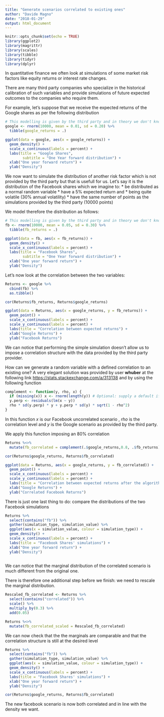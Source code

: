 ```yaml
---
title: "Generate scenarios correlated to existing ones"
author: "Davide Magno"
date: "2018-01-29"
output: html_document
---
```


```r
knitr::opts_chunk$set(echo = TRUE)
library(ggplot2)
library(magrittr)
library(scales)
library(tibble)
library(tidyr)
library(dplyr)
```

In quantitative finance we often look at simulations of some market risk factors like equity returns or interest rate changes.

There are many third party companies who specialize in the historical calibration of such variables and provide simulations of future expected outcomes to the companies who require them.

For example, let's suppose that we receive the expected returns of the Google shares as per the following distribution

```r
# This modelling is given by the third party and in theory we don't know it
google <- rnorm(10000, mean = 0.01, sd = 0.20) %>% 
  tibble(google_returns = .)

ggplot(data = google, aes(x = google_returns)) + 
  geom_density() +
  scale_x_continuous(labels = percent) + 
  labs(title = "Google Shares",
        subtitle = "One Year forward distribution") +
  xlab("One year forward return") + 
  ylab("Density")
```

We now want to simulate the distribution of another risk factor which is not provided by the third party but that is usefull for us. Let's say it is the distribution of the Facebook shares which we imagine to:
* be distributed as a normal random variable
* have a 5% expected return and 
* being quite volatile (30% annual volatility)
* have the same number of points as the simulations provided by the third party (10000 points)

We model therefore the distribution as follows:

```r
# This modelling is given by the third party and in theory we don't know it
fb <- rnorm(10000, mean = 0.05, sd = 0.30) %>% 
  tibble(fb_returns = .)

ggplot(data = fb, aes(x = fb_returns)) + 
  geom_density() +
  scale_x_continuous(labels = percent) + 
  labs(title = "Facebook Shares",
        subtitle = "One Year forward distribution") +
  xlab("One year forward return") + 
  ylab("Density")
```

Let's now look at the correlation between the two variables:

```r
Returns <- google %>% 
  cbind(fb) %>% 
  as.tibble()

cor(Returns$fb_returns, Returns$google_returns)
```

```r
ggplot(data = Returns, aes(x = google_returns, y = fb_returns)) +
  geom_point() +
  scale_x_continuous(labels = percent) +
  scale_y_continuous(labels = percent) +
  labs(title = "Correlation between expected returns") +
  xlab("Google Returns") + 
  ylab("Facebook Returns")
```

We can notice that performing the simple simulation doesn't allow us to impose a correlation structure with the data provided by the third party provider.

How can we generate a random variable with a defined correlation to an existing one? 
A very elegant solution was provided by user **whuber** at the following link <https://stats.stackexchange.com/a/313138> and by using the following function

```r
complement <- function(y, rho, x) {
  if (missing(x)) x <- rnorm(length(y)) # Optional: supply a default if `x` is not given
  y.perp <- residuals(lm(x ~ y))
  rho * sd(y.perp) * y + y.perp * sd(y) * sqrt(1 - rho^2)
}
```

In this function *x* is our Facebook uncorrelated scenario , *rho* is the correlation level and *y* is the Google scenario as provided by the third party.

We apply this function imposing an 80% correlation

```r
Returns %<>%  
  mutate(fb_correlated = complement(.$google_returns,0.8, .$fb_returns))

cor(Returns$google_returns, Returns$fb_correlated)
```

```r
ggplot(data = Returns, aes(x = google_returns, y = fb_correlated)) +
  geom_point() +
  scale_x_continuous(labels = percent) +
  scale_y_continuous(labels = percent) +
  labs(title = "Correlation between expected returns after the algorithm") +
  xlab("Google Returns") + 
  ylab("Correlated Facebook Returns")
```

There is just one last thing to do: compare the distributions of the two Facebook simulations

```r
Returns %>% 
  select(contains("fb")) %>% 
  gather(simulation_type, simulation_value) %>% 
  ggplot(aes(x = simulation_value, colour = simulation_type)) +
  geom_density() +
  scale_x_continuous(labels = percent) + 
  labs(title = "Facebook Shares' simulations") +
  xlab("One year forward return") + 
  ylab("Density")
  
```

We can notice that the marginal distribution of the correlated scenario is much different from the original one. 

There is therefore one additional step before we finish: we need to rescale the marginal distribution.

```r
Rescaled_fb_correlated <- Returns %>%
  select(contains("correlated")) %>%
  scale() %>% 
  multiply_by(0.3) %>% 
  add(0.05)

Returns %<>% 
  mutate(fb_correlated_scaled = Rescaled_fb_correlated)
```

We can now check that the the marginals are comparable and that the correlation structure is still at the desired level

```r
Returns %>% 
  select(contains("fb")) %>% 
  gather(simulation_type, simulation_value) %>% 
  ggplot(aes(x = simulation_value, colour = simulation_type)) +
  geom_density() +
  scale_x_continuous(labels = percent) + 
  labs(title = "Facebook Shares' simulations") +
  xlab("One year forward return") + 
  ylab("Density")

cor(Returns$google_returns, Returns$fb_correlated)
```

The new facebook scenario is now both correlated and in line with the density we want.